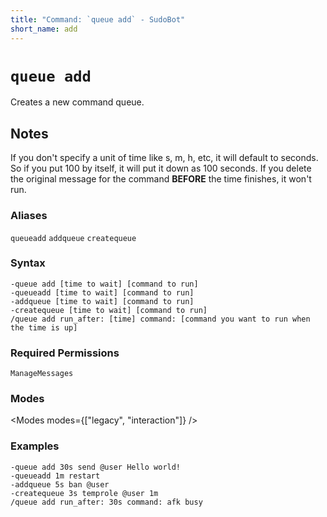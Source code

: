 ```yaml
---
title: "Command: `queue add` - SudoBot"
short_name: add
---
```



# `queue add`

Creates a new command queue.

## Notes

If you don't specify a unit of time like s, m, h, etc, it will default to seconds. So if you put 100 by itself, it will put it down as 100 seconds.
If you delete the original message for the command **BEFORE** the time finishes, it won't run.

### Aliases
`queueadd`
`addqueue`
`createqueue`

### Syntax

```
-queue add [time to wait] [command to run]
-queueadd [time to wait] [command to run]
-addqueue [time to wait] [command to run]
-createqueue [time to wait] [command to run]
/queue add run_after: [time] command: [command you want to run when the time is up]
```

### Required Permissions

`ManageMessages`

### Modes

<Modes modes={["legacy", "interaction"]} />

### Examples

```
-queue add 30s send @user Hello world!
-queueadd 1m restart
-addqueue 5s ban @user
-createqueue 3s temprole @user 1m
/queue add run_after: 30s command: afk busy
```
